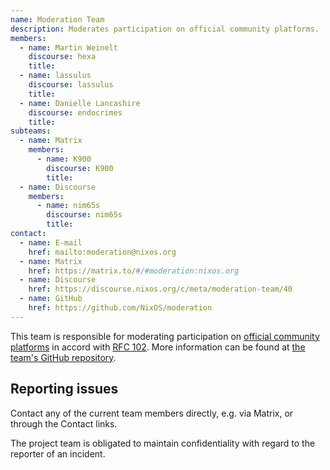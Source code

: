 ```yaml
---
name: Moderation Team
description: Moderates participation on official community platforms.
members:
  - name: Martin Weinelt
    discourse: hexa
    title:
  - name: lassulus
    discourse: lassulus
    title:
  - name: Danielle Lancashire
    discourse: endocrimes
    title:
subteams:
  - name: Matrix
    members:
      - name: K900
        discourse: K900
        title:
  - name: Discourse
    members:
      - name: nim65s
        discourse: nim65s
        title:
contact:
  - name: E-mail
    href: mailto:moderation@nixos.org
  - name: Matrix
    href: https://matrix.to/#/#moderation:nixos.org
  - name: Discourse
    href: https://discourse.nixos.org/c/meta/moderation-team/40
  - name: GitHub
    href: https://github.com/NixOS/moderation
---
```


This team is responsible for moderating participation on [official community
platforms](/community/#platforms) in accord with [RFC
102](https://github.com/NixOS/rfcs/blob/master/rfcs/0102-moderation-team.md).
More information can be found at [the team's GitHub
repository](https://github.com/NixOS/moderation).

## Reporting issues

Contact any of the current team members directly, e.g. via Matrix, or through
the Contact links.

The project team is obligated to maintain confidentiality with regard to the
reporter of an incident.
